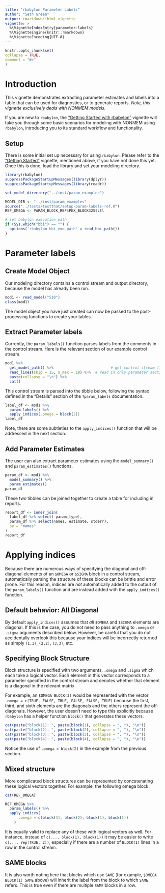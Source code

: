 ```yaml
---
title: "rbabylon Parameter Labels"
author: "Seth Green"
output: rmarkdown::html_vignette
vignette: >
  %\VignetteIndexEntry{parameter-labels}
  %\VignetteEngine{knitr::rmarkdown}
  %\VignetteEncoding{UTF-8}
---
```


  ```r
knitr::opts_chunk$set(
  collapse = TRUE,
  comment = "#>"
)
```

# Introduction

This vignette demonstrates extracting parameter estimates and labels into a table that can be used for diagnostics, or to generate reports. *Note, this vignette exclusively deals with NONMEM models.*

If you are new to `rbabylon`, the ["Getting Started with rbabylon"](getting-started.html) vignette will take you through some basic scenarios for modeling with NONMEM using `rbabylon`, introducing you to its standard workflow and functionality.

## Setup

There is some initial set up necessary for using `rbabylon`. Please refer to the ["Getting Started"](getting-started.html) vignette, mentioned above, if you have not done this yet. Once this is done, load the library and set your modeling directory.

```r
library(rbabylon)
suppressPackageStartupMessages(library(dplyr))
suppressPackageStartupMessages(library(readr))

set_model_directory("../inst/param_examples")
```

```r
MODEL_DIR <- "../inst/param_examples"
source("../tests/testthat/setup-param-labels-ref.R")
REF_OMEGA <- PARAM_BLOCK_REF$PEX_BLOCK32S$ctl

# set babylon execution path
if (Sys.which("bbi") == "") {
  options('rbabylon.bbi_exe_path' = read_bbi_path())
}
```


# Parameter labels

## Create Model Object
Our modeling directory contains a control stream and output directory, because the model has already been run.

```r
mod1 <- read_model("510")
class(mod1)
```

The model object you have just created can now be passed to the post-processing functions to create your tables.

## Extract Parameter labels

Currently, the `param_labels()` function parses labels from the comments in the control stream. Here is the relevant section of our example control stream.

```r
mod1 %>% 
  get_model_path() %>%                          # get control stream file path
  read_lines(skip = 15, n_max = 18) %>%  # read in only parameter section
  paste(collapse = "\n") %>%
  cat()
```

This control stream is parsed into the tibble below, following the syntax defined in the "Details" section of the `?param_labels` documentation.

```r
label_df <- mod1 %>% 
  param_labels() %>% 
  apply_indices(.omega = block(2))
label_df
```

Note, there are some subtleties to the `apply_indices()` function that will be addressed in the next section.

## Add Parameter Estimates
The user can also extract parameter estimates using the `model_summary()` and `param_estimates()` functions.

```r
param_df <- mod1 %>% 
  model_summary() %>% 
  param_estimates()
param_df
```

These two tibbles can be joined together to create a table for including in reports.

```r
report_df <- inner_join(
  label_df %>% select(-param_type),
  param_df %>% select(names, estimate, stderr),
  by = "names"
)
report_df
```

# Applying indices

Because there are numerous ways of specifying the diagonal and off-diagonal elements of an `$OMEGA` or `$SIGMA` block in a control stream, automatically parsing the structure of these blocks can be brittle and error prone. For this reason, indices are *not* automatically added to the output of the `param_labels()` function and are instead added with the  `apply_indices()` function.

## Default behavior: All Diagonal
By default `apply_indices()` assumes that *all* `$OMEGA` and `$SIGMA` elements are diagonal. If this is the case, you do not need to pass anything to `.omega` or `.sigma` arguments described below. However, be careful that you do not accidentally overlook this because your indices will be incorrectly returned as simply `(1,1)`, `(2,2)`, `(3,3)`, etc.

## Specifying Block Structure
Block structure is specified with two arguments, `.omega` and `.sigma` which each take a logical vector. Each element in this vector corresponds to a parameter specified in the control stream and denotes whether that element is a diagonal in the relevant matrix.

For example, an `$OMEGA BLOCK(3)` would be represented with the vector `.omega = c(TRUE, FALSE, TRUE, FALSE, FALSE, TRUE)` because the first, third, and sixth elements are the diagonals and the others represent the off-diagonals. However, the user doesn't need to type this explicitly because `rbabylon` has a helper function `block()` that generates these vectors.

```r
cat(paste("block(1): ", paste(block(1), collapse = ", "), "\n"))
cat(paste("block(2): ", paste(block(2), collapse = ", "), "\n"))
cat(paste("block(3): ", paste(block(3), collapse = ", "), "\n"))
cat(paste("block(4): ", paste(block(4), collapse = ", "), "\n"))
```

Notice the use of `.omega = block(2)` in the example from the previous section.

## Mixed structure

More complicated block structures can be represented by concatenating these logical vectors together. For example, the following omega block:

```r
cat(REF_OMEGA)
```

```r
REF_OMEGA %>%
  param_labels() %>%
  apply_indices(
      .omega = c(block(3), block(2), block(1), block(1))
    )
```

It is equally valid to replace any of these with logical vectors as well. For instance, instead of `c(..., block(1), block(1))` it may be easier to write `c(..., rep(TRUE, 2))`, especially if there are a number of `BLOCK(1)` lines in a row in the control stream.

## SAME blocks
It is also worth noting here that blocks which use `SAME` (for example, `$OMEGA BLOCK(1) SAME` above) will inherit the label from the block to which `SAME` refers. This is true even if there are multiple `SAME` blocks in a row.
